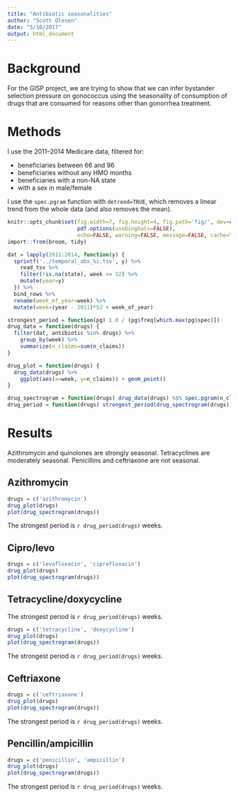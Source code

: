 ```yaml
---
title: "Antibiotic seasonalities"
author: "Scott Olesen"
date: "5/10/2017"
output: html_document
---
```


# Background

For the GISP project, we are trying to show that we can infer bystander selection pressure on gonococcus using the seasonality of consumption of drugs that are consumed for reasons other than gonorrhea treatment.

# Methods

I use the 2011--2014 Medicare data, filtered for:

- beneficiaries between 66 and 96
- beneficiaries without any HMO months
- beneficiaries with a non-NA state
- with a sex in male/female

I use the `spec.pgram` function with `detrend=TRUE`, which removes a linear trend from the whole data (and also removes the mean).

```r
knitr::opts_chunk$set(fig.width=7, fig.height=4, fig.path='fig/', dev=c('png', 'pdf'),
                      pdf.options(useDingbats=FALSE),
                      echo=FALSE, warning=FALSE, message=FALSE, cache=TRUE, autodep=TRUE)
import::from(broom, tidy)
```

```r
dat = lapply(2011:2014, function(y) {
  sprintf('../temporal_abx_%i.tsv', y) %>%
    read_tsv %>%
    filter(!is.na(state), week <= 52) %>%
    mutate(year=y)
  }) %>%
  bind_rows %>%
  rename(week_of_year=week) %>%
  mutate(week=(year - 2011)*52 + week_of_year)
```

```r
strongest_period = function(pg) 1.0 / (pg$freq[which.max(pg$spec)])
drug_data = function(drugs) {
  filter(dat, antibiotic %in% drugs) %>%
    group_by(week) %>%
    summarize(n_claims=sum(n_claims))
}

drug_plot = function(drugs) {
  drug_data(drugs) %>%
    ggplot(aes(x=week, y=n_claims)) + geom_point()
}

drug_spectrogram = function(drugs) drug_data(drugs) %$% spec.pgram(n_claims)
drug_period = function(drugs) strongest_period(drug_spectrogram(drugs))
```

# Results

Azithromycin and quinolones are strongly seasonal. Tetracyclines are moderately seasonal. Penicillins and ceftriaxone are not seasonal.

## Azithromycin

```r
drugs = c('azithromycin')
drug_plot(drugs)
plot(drug_spectrogram(drugs))
```

The strongest period is `r drug_period(drugs)` weeks.

## Cipro/levo

```r
drugs = c('levofloxacin', 'ciprofloxacin')
drug_plot(drugs)
plot(drug_spectrogram(drugs))
```

## Tetracycline/doxycycline

The strongest period is `r drug_period(drugs)` weeks.

```r
drugs = c('tetracycline', 'doxycycline')
drug_plot(drugs)
plot(drug_spectrogram(drugs))
```

The strongest period is `r drug_period(drugs)` weeks.

## Ceftriaxone

```r
drugs = c('ceftriaxone')
drug_plot(drugs)
plot(drug_spectrogram(drugs))
```

The strongest period is `r drug_period(drugs)` weeks.

## Pencillin/ampicillin

```r
drugs = c('penicillin', 'ampicillin')
drug_plot(drugs)
plot(drug_spectrogram(drugs))
```

The strongest period is `r drug_period(drugs)` weeks.